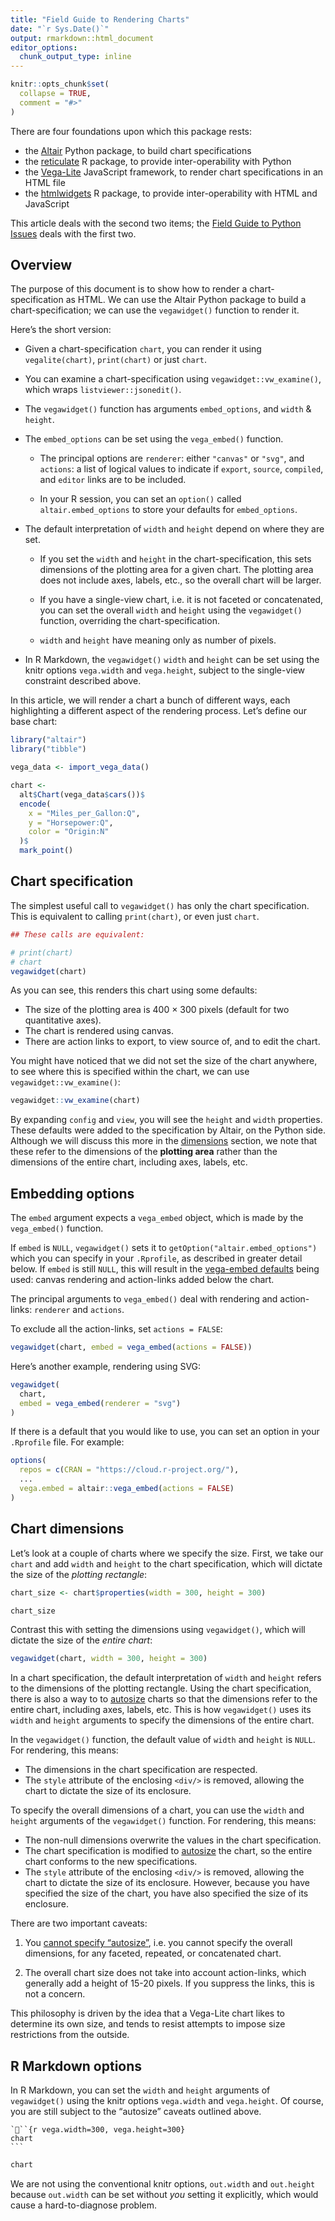 ```yaml
---
title: "Field Guide to Rendering Charts"
date: "`r Sys.Date()`"
output: rmarkdown::html_document
editor_options:
  chunk_output_type: inline
---
```


```r
knitr::opts_chunk$set(
  collapse = TRUE,
  comment = "#>"
)
```

There are four foundations upon which this package rests: 

- the [Altair](https://altair-viz.github.io/) Python package, to build chart specifications
- the [reticulate](https://rstudio.github.io/reticulate/index.html) R package, to provide inter-operability with Python
- the [Vega-Lite](https://vega.github.io/vega-lite/) JavaScript framework, to render chart specifications in an HTML file
- the [htmlwidgets](https://www.htmlwidgets.org/) R package, to provide inter-operability with HTML and JavaScript

This article deals with the second two items; the [Field Guide to Python Issues](field-guide-python.html) deals with the first two.

## Overview

The purpose of this document is to show how to render a chart-specification as HTML. We can use the Altair Python package to build a chart-specification; we can use the `vegawidget()` function to render it.

Here's the short version:

- Given a chart-specification `chart`, you can render it using `vegalite(chart)`, `print(chart)` or just `chart`. 

- You can examine a chart-specification using `vegawidget::vw_examine()`, which wraps `listviewer::jsonedit()`.
  
- The `vegawidget()` function has arguments `embed_options`, and `width` & `height`.

- The `embed_options` can be set using the `vega_embed()` function.

  - The principal options are `renderer`: either `"canvas"` or `"svg"`, and `actions`: a list of logical values to indicate if `export`, `source`, `compiled`, and `editor` links are to be included.
  
  - In your R session, you can set an `option()` called `altair.embed_options` to store your defaults for `embed_options`.
  
- The default interpretation of `width` and `height` depend on where they are set.

  - If you set the `width` and `height` in the chart-specification, this sets dimensions of the plotting area for a given  chart. The plotting area does not include axes, labels, etc., so the overall chart will be larger.
  
  - If you have a single-view chart, i.e. it is not faceted or concatenated, you can set the overall `width` and `height` using the `vegawidget()` function, overriding the chart-specification. 

  - `width` and `height` have meaning only as number of pixels.

- In R Markdown, the `vegawidget()` `width` and `height` can be set using the knitr options `vega.width` and `vega.height`, subject to the single-view constraint described above.


In this article, we will render a chart a bunch of different ways, each highlighting a different aspect of the rendering process. Let's define our base chart:

```r
library("altair")
library("tibble")

vega_data <- import_vega_data()

chart <- 
  alt$Chart(vega_data$cars())$
  encode(
    x = "Miles_per_Gallon:Q",
    y = "Horsepower:Q",
    color = "Origin:N"    
  )$
  mark_point()
```

## Chart specification {#chart}

The simplest useful call to `vegawidget()` has only the chart specification. This is equivalent to calling `print(chart)`, or even just `chart`. 

```r
## These calls are equivalent:

# print(chart)
# chart
vegawidget(chart)
```

As you can see, this renders this chart using some defaults:

- The size of the plotting area is 400 $\times$ 300 pixels (default for two quantitative axes).
- The chart is rendered using canvas.
- There are action links to export, to view source of, and to edit the chart.

You might have noticed that we did not set the size of the chart anywhere, to see where this is specified within the chart, we can use `vegawidget::vw_examine()`: 

```r
vegawidget::vw_examine(chart)
```

By expanding `config` and `view`, you will see the `height` and `width` properties. These defaults were added to the specification by Altair, on the Python side. Although we will discuss this more in the [dimensions](#dimensions) section, we note that these refer to the dimensions of the **plotting area** rather than the dimensions of the entire chart, including axes, labels, etc.

## Embedding options {#embedding}

The `embed` argument expects a `vega_embed` object, which is made by the `vega_embed()` function. 

If `embed` is `NULL`, `vegawidget()` sets it to `getOption("altair.embed_options")` which you can specify in your `.Rprofile`, as described in greater detail below. If `embed` is still `NULL`, this will result in the [vega-embed defaults](https://github.com/vega/vega-embed#options) being used: canvas rendering and action-links added below the chart. 

The principal arguments to `vega_embed()` deal with rendering and action-links: `renderer` and `actions`. 

To exclude all the action-links, set `actions = FALSE`:

```r
vegawidget(chart, embed = vega_embed(actions = FALSE))
```

Here's another example, rendering using SVG:

```r
vegawidget(
  chart, 
  embed = vega_embed(renderer = "svg")
)
```

If there is a default that you would like to use, you can set an option in your `.Rprofile` file. For example:

```r
options(
  repos = c(CRAN = "https://cloud.r-project.org/"),
  ...
  vega.embed = altair::vega_embed(actions = FALSE)
)
```

## Chart dimensions {#dimensions}

Let's look at a couple of charts where we specify the size. First, we take our `chart` and add `width` and `height` to the chart specification, which will dictate the size of the *plotting rectangle*:

```r
chart_size <- chart$properties(width = 300, height = 300)

chart_size
```

Contrast this with setting the dimensions using `vegawidget()`, which will dictate the size of the *entire chart*:

```r
vegawidget(chart, width = 300, height = 300)
```

In a chart specification, the default interpretation of `width` and `height` refers to the dimensions of the plotting rectangle. Using the chart specification, there is also a way to to [autosize](https://vega.github.io/vega-lite/docs/size.html#autosize) charts so that the dimensions refer to the entire chart, including axes, labels, etc. This is how `vegawidget()` uses its `width` and `height` arguments to specify the dimensions of the entire chart. 

In the `vegawidget()` function, the default value of `width` and `height` is `NULL`. For rendering, this means:

- The dimensions in the chart specification are respected.
- The `style` attribute of the enclosing `<div/>` is removed, allowing the chart to dictate the size of its enclosure.

To specify the overall dimensions of a chart, you can use the `width` and `height` arguments of the `vegawidget()` function. For rendering, this means:

- The non-null dimensions overwrite the values in the chart specification.
- The chart specification is modified to [autosize](https://vega.github.io/vega-lite/docs/size.html#autosize) the chart, so the entire chart conforms to the new specifications.
- The `style` attribute of the enclosing `<div/>` is removed, allowing the chart to dictate the size of its enclosure. However, because you have specified the size of the chart, you have also specified the size of its enclosure.

There are two important caveats:

1. You [cannot specify "autosize"](https://vega.github.io/vega-lite/docs/size.html#limitations), i.e. you cannot specify the overall dimensions, for any faceted, repeated, or concatenated chart.

2. The overall chart size does not take into account action-links, which generally add a height of 15-20 pixels. If you suppress the links, this is not a concern. 

This philosophy is driven by the idea that a Vega-Lite chart likes to determine its own size, and tends to resist attempts to impose size restrictions from the outside.

## R Markdown options

In R Markdown, you can set the `width` and `height` arguments of `vegawidget()` using the knitr options `vega.width` and `vega.height`. Of course, you are still subject to the "autosize" caveats outlined above.

    ```{r vega.width=300, vega.height=300}
    chart
    ```
    
```r
chart
```

We are not using the conventional knitr options, `out.width` and `out.height` because `out.width` can be set without *you* setting it explicitly, which would cause a hard-to-diagnose problem.
